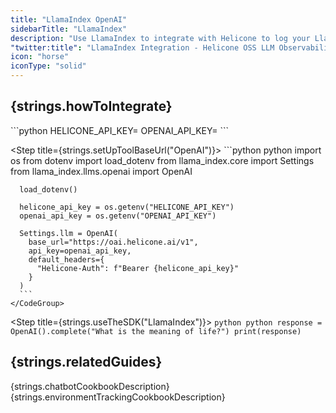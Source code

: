 ```yaml
---
title: "LlamaIndex OpenAI"
sidebarTitle: "LlamaIndex"
description: "Use LlamaIndex to integrate with Helicone to log your LlamaIndex usage."
"twitter:title": "LlamaIndex Integration - Helicone OSS LLM Observability"
icon: "horse"
iconType: "solid"
---
```



## {strings.howToIntegrate}

<Steps>
  <Step title={strings.generateKey}>
    <div dangerouslySetInnerHTML={{ __html: strings.generateKeyInstructions }} />
  </Step>

   <Step title={strings.setApiKey}>
    ```python
    HELICONE_API_KEY=<your-helicone-api-key>
    OPENAI_API_KEY=<your-openai-api-key>
    ```
  </Step>

  <Step title={strings.setUpToolBaseUrl("OpenAI")}>
    <CodeGroup>
      ```python python
      import os
      from dotenv import load_dotenv
      from llama_index.core import Settings
      from llama_index.llms.openai import OpenAI

      load_dotenv()

      helicone_api_key = os.getenv("HELICONE_API_KEY")
      openai_api_key = os.getenv("OPENAI_API_KEY")

      Settings.llm = OpenAI(
        base_url="https://oai.helicone.ai/v1",
        api_key=openai_api_key,
        default_headers={
          "Helicone-Auth": f"Bearer {helicone_api_key}"
        }
      )
      ```
    </CodeGroup>
  </Step>

  <Step title={strings.useTheSDK("LlamaIndex")}>
    ```python python
      response = OpenAI().complete("What is the meaning of life?")
      print(response)
    ```
  </Step>

  <Step title={strings.verifyInHelicone}>
    <div dangerouslySetInnerHTML={{ __html: strings.verifyInHeliconeDesciption("OpenAI") }} />
  </Step>
</Steps>

## {strings.relatedGuides}

<CardGroup cols={2}>
  <Card
    title="Building a chatbot with OpenAI structured outputs"
    icon="lightbulb"
    href="/guides/cookbooks/openai-structured-outputs"
    iconType="light"
    vertical
  >
    {strings.chatbotCookbookDescription}
  </Card>
  <Card
    title="LLM Tracking with multiple environments"
    icon="viruses"
    href="/guides/cookbooks/environment-tracking"
    iconType="light"
    vertical
  >
    {strings.environmentTrackingCookbookDescription}
    </Card>
</CardGroup>
